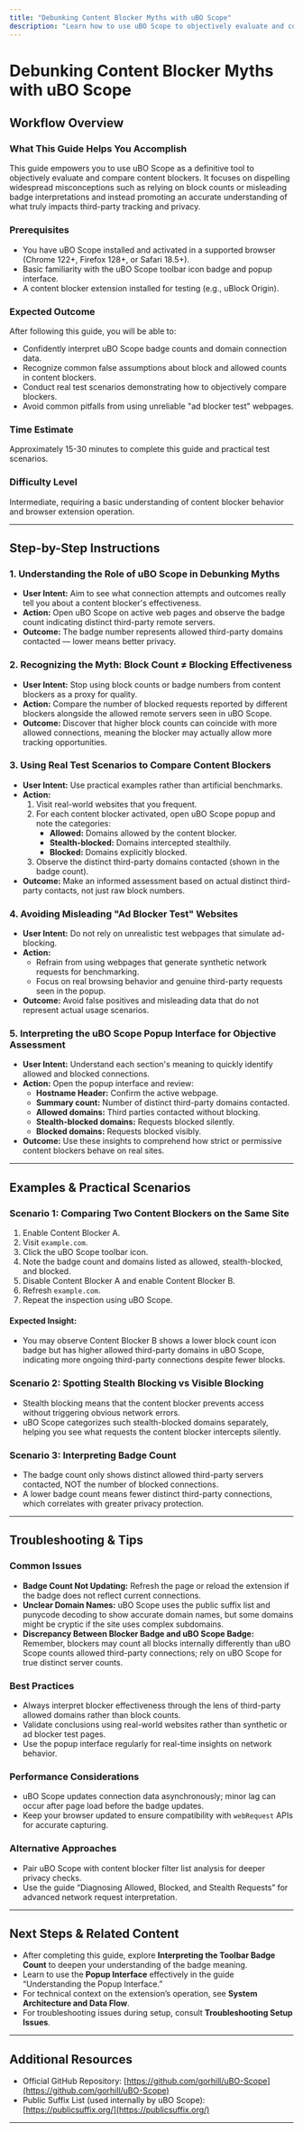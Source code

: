 ```yaml
---
title: "Debunking Content Blocker Myths with uBO Scope"
description: "Learn how to use uBO Scope to objectively evaluate and compare content blockers, dispelling common misconceptions around block counts and badge meanings. See real test scenarios with practical interpretation techniques."
---
```


# Debunking Content Blocker Myths with uBO Scope

## Workflow Overview

### What This Guide Helps You Accomplish

This guide empowers you to use uBO Scope as a definitive tool to objectively evaluate and compare content blockers. It focuses on dispelling widespread misconceptions such as relying on block counts or misleading badge interpretations and instead promoting an accurate understanding of what truly impacts third-party tracking and privacy.

### Prerequisites

- You have uBO Scope installed and activated in a supported browser (Chrome 122+, Firefox 128+, or Safari 18.5+).
- Basic familiarity with the uBO Scope toolbar icon badge and popup interface.
- A content blocker extension installed for testing (e.g., uBlock Origin).

### Expected Outcome

After following this guide, you will be able to:
- Confidently interpret uBO Scope badge counts and domain connection data.
- Recognize common false assumptions about block and allowed counts in content blockers.
- Conduct real test scenarios demonstrating how to objectively compare blockers.
- Avoid common pitfalls from using unreliable "ad blocker test" webpages.

### Time Estimate

Approximately 15-30 minutes to complete this guide and practical test scenarios.

### Difficulty Level

Intermediate, requiring a basic understanding of content blocker behavior and browser extension operation.

---

## Step-by-Step Instructions

### 1. Understanding the Role of uBO Scope in Debunking Myths

- **User Intent:** Aim to see what connection attempts and outcomes really tell you about a content blocker's effectiveness.
- **Action:** Open uBO Scope on active web pages and observe the badge count indicating distinct third-party remote servers.
- **Outcome:** The badge number represents allowed third-party domains contacted — lower means better privacy.

### 2. Recognizing the Myth: Block Count ≠ Blocking Effectiveness

- **User Intent:** Stop using block counts or badge numbers from content blockers as a proxy for quality.
- **Action:** Compare the number of blocked requests reported by different blockers alongside the allowed remote servers seen in uBO Scope.
- **Outcome:** Discover that higher block counts can coincide with more allowed connections, meaning the blocker may actually allow more tracking opportunities.

### 3. Using Real Test Scenarios to Compare Content Blockers

- **User Intent:** Use practical examples rather than artificial benchmarks.
- **Action:** 
  1. Visit real-world websites that you frequent.
  2. For each content blocker activated, open uBO Scope popup and note the categories:
     - **Allowed:** Domains allowed by the content blocker.
     - **Stealth-blocked:** Domains intercepted stealthily.
     - **Blocked:** Domains explicitly blocked.
  3. Observe the distinct third-party domains contacted (shown in the badge count).
- **Outcome:** Make an informed assessment based on actual distinct third-party contacts, not just raw block numbers.

### 4. Avoiding Misleading "Ad Blocker Test" Websites

- **User Intent:** Do not rely on unrealistic test webpages that simulate ad-blocking.
- **Action:** 
  - Refrain from using webpages that generate synthetic network requests for benchmarking.
  - Focus on real browsing behavior and genuine third-party requests seen in the popup.
- **Outcome:** Avoid false positives and misleading data that do not represent actual usage scenarios.

### 5. Interpreting the uBO Scope Popup Interface for Objective Assessment

- **User Intent:** Understand each section's meaning to quickly identify allowed and blocked connections.
- **Action:** Open the popup interface and review:
  - **Hostname Header:** Confirm the active webpage.
  - **Summary count:** Number of distinct third-party domains contacted.
  - **Allowed domains:** Third parties contacted without blocking.
  - **Stealth-blocked domains:** Requests blocked silently.
  - **Blocked domains:** Requests blocked visibly.
- **Outcome:** Use these insights to comprehend how strict or permissive content blockers behave on real sites.

---

## Examples & Practical Scenarios

### Scenario 1: Comparing Two Content Blockers on the Same Site

1. Enable Content Blocker A.
2. Visit `example.com`.
3. Click the uBO Scope toolbar icon.
4. Note the badge count and domains listed as allowed, stealth-blocked, and blocked.
5. Disable Content Blocker A and enable Content Blocker B.
6. Refresh `example.com`.
7. Repeat the inspection using uBO Scope.

#### Expected Insight:
- You may observe Content Blocker B shows a lower block count icon badge but has higher allowed third-party domains in uBO Scope, indicating more ongoing third-party connections despite fewer blocks.

### Scenario 2: Spotting Stealth Blocking vs Visible Blocking

- Stealth blocking means that the content blocker prevents access without triggering obvious network errors.
- uBO Scope categorizes such stealth-blocked domains separately, helping you see what requests the content blocker intercepts silently.

### Scenario 3: Interpreting Badge Count

- The badge count only shows distinct allowed third-party servers contacted, NOT the number of blocked connections.
- A lower badge count means fewer distinct third-party connections, which correlates with greater privacy protection.

---

## Troubleshooting & Tips

### Common Issues

- **Badge Count Not Updating:** Refresh the page or reload the extension if the badge does not reflect current connections.
- **Unclear Domain Names:** uBO Scope uses the public suffix list and punycode decoding to show accurate domain names, but some domains might be cryptic if the site uses complex subdomains.
- **Discrepancy Between Blocker Badge and uBO Scope Badge:** Remember, blockers may count all blocks internally differently than uBO Scope counts allowed third-party connections; rely on uBO Scope for true distinct server counts.

### Best Practices

- Always interpret blocker effectiveness through the lens of third-party allowed domains rather than block counts.
- Validate conclusions using real-world websites rather than synthetic or ad blocker test pages.
- Use the popup interface regularly for real-time insights on network behavior.

### Performance Considerations

- uBO Scope updates connection data asynchronously; minor lag can occur after page load before the badge updates.
- Keep your browser updated to ensure compatibility with `webRequest` APIs for accurate capturing.

### Alternative Approaches

- Pair uBO Scope with content blocker filter list analysis for deeper privacy checks.
- Use the guide “Diagnosing Allowed, Blocked, and Stealth Requests” for advanced network request interpretation.

---

## Next Steps & Related Content

- After completing this guide, explore **Interpreting the Toolbar Badge Count** to deepen your understanding of the badge meaning.
- Learn to use the **Popup Interface** effectively in the guide “Understanding the Popup Interface.”
- For technical context on the extension’s operation, see **System Architecture and Data Flow**.
- For troubleshooting issues during setup, consult **Troubleshooting Setup Issues**.

---

## Additional Resources

- Official GitHub Repository: [https://github.com/gorhill/uBO-Scope](https://github.com/gorhill/uBO-Scope)
- Public Suffix List (used internally by uBO Scope): [https://publicsuffix.org/](https://publicsuffix.org/)

---